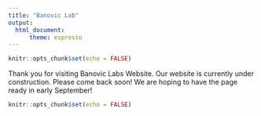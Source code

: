 ---
title: "Banovic Lab"
output: 
  html_document:
      theme: espresso
---


```{r setup, include=FALSE}
knitr::opts_chunk$set(echo = FALSE)
```

Thank you for visiting Banovic Labs Website. Our website is currently under construction.  Please come back soon! We are hoping to have the page ready in early September!


```{r welcome}
knitr::opts_chunk$set(echo = FALSE)
```
